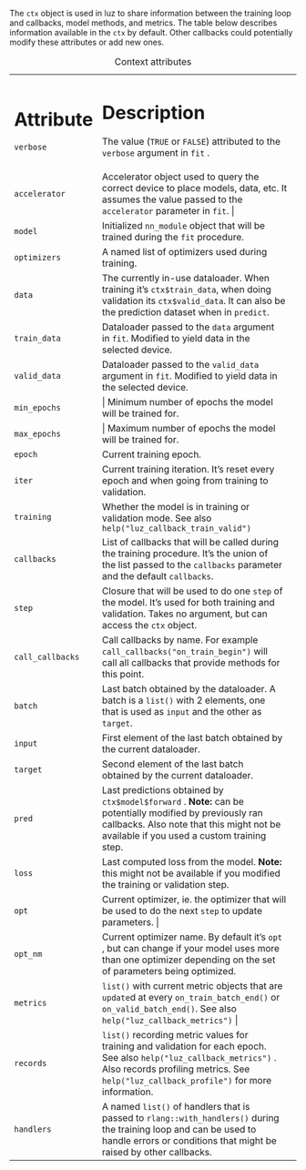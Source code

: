 The `ctx` object is used in luz to share information between the training loop and callbacks, model methods, and metrics. The table below describes information available in the `ctx` by default. Other callbacks could potentially modify these attributes or add new ones.

+------------------+-----------------------------------------------------------------------------------------------------------------------------------------------------------------------------------------------------------------+
| Attribute        | Description                                                                                                                                                                                                     |
+==================+=================================================================================================================================================================================================================+
| `verbose`        | The value (`TRUE` or `FALSE`) attributed to the `verbose` argument in `fit` .                                                                                                                                   |
+------------------+-----------------------------------------------------------------------------------------------------------------------------------------------------------------------------------------------------------------+
| `accelerator`    | Accelerator object used to query the correct device to place models, data, etc. It assumes the value passed to the `accelerator` parameter in `fit`.                                                        |
+------------------+-----------------------------------------------------------------------------------------------------------------------------------------------------------------------------------------------------------------+
| `model`          | Initialized `nn_module` object that will be trained during the `fit` procedure.                                                                                                                                 |
+------------------+-----------------------------------------------------------------------------------------------------------------------------------------------------------------------------------------------------------------+
| `optimizers`     | A named list of optimizers used during training.                                                                                                                                                                |
+------------------+-----------------------------------------------------------------------------------------------------------------------------------------------------------------------------------------------------------------+
| `data`           | The currently in-use dataloader. When training it's `ctx$train_data`, when doing validation its `ctx$valid_data`. It can also be the prediction dataset when in `predict`.                                            |
+------------------+-----------------------------------------------------------------------------------------------------------------------------------------------------------------------------------------------------------------+
| `train_data`     | Dataloader passed to the `data` argument in `fit`. Modified to yield data in the selected device.                                                                                                               |
+------------------+-----------------------------------------------------------------------------------------------------------------------------------------------------------------------------------------------------------------+
| `valid_data`     | Dataloader passed to the `valid_data` argument in `fit`. Modified to yield data in the selected device.                                                                                                         |
+------------------+-----------------------------------------------------------------------------------------------------------------------------------------------------------------------------------------------------------------+
| `min_epochs`     | \| Minimum number of epochs the model will be trained for.                                                                                                                                                      |
+------------------+-----------------------------------------------------------------------------------------------------------------------------------------------------------------------------------------------------------------+
| `max_epochs`     | \| Maximum number of epochs the model will be trained for.                                                                                                                                                      |
+------------------+-----------------------------------------------------------------------------------------------------------------------------------------------------------------------------------------------------------------+
| `epoch`          | Current training epoch.                                                                                                                                                                                         |
+------------------+-----------------------------------------------------------------------------------------------------------------------------------------------------------------------------------------------------------------+
| `iter`           | Current training iteration. It's reset every epoch and when going from training to validation.                                                                                                                  |
+------------------+-----------------------------------------------------------------------------------------------------------------------------------------------------------------------------------------------------------------+
| `training`       | Whether the model is in training or validation mode. See also `help("luz_callback_train_valid")`                                                                                                                |
+------------------+-----------------------------------------------------------------------------------------------------------------------------------------------------------------------------------------------------------------+
| `callbacks`      | List of callbacks that will be called during the training procedure. It's the union of the list passed to the `callbacks` parameter and the default `callbacks`.                                                |
+------------------+-----------------------------------------------------------------------------------------------------------------------------------------------------------------------------------------------------------------+
| `step`           | Closure that will be used to do one `step` of the model. It's used for both training and validation. Takes no argument, but can access the `ctx` object.                                                        |
+------------------+-----------------------------------------------------------------------------------------------------------------------------------------------------------------------------------------------------------------+
| `call_callbacks` | Call callbacks by name. For example `call_callbacks("on_train_begin")` will call all callbacks that provide methods for this point.                                                                             |
+------------------+-----------------------------------------------------------------------------------------------------------------------------------------------------------------------------------------------------------------+
| `batch`          | Last batch obtained by the dataloader. A batch is a `list()` with 2 elements, one that is used as `input` and the other as `target`.                                                                            |
+------------------+-----------------------------------------------------------------------------------------------------------------------------------------------------------------------------------------------------------------+
| `input`          | First element of the last batch obtained by the current dataloader.                                                                                                                                             |
+------------------+-----------------------------------------------------------------------------------------------------------------------------------------------------------------------------------------------------------------+
| `target`         | Second element of the last batch obtained by the current dataloader.                                                                                                                                            |
+------------------+-----------------------------------------------------------------------------------------------------------------------------------------------------------------------------------------------------------------+
| `pred`           | Last predictions obtained by `ctx$model$forward` . **Note:** can be potentially modified by previously ran callbacks. Also note that this might not be available if you used a custom training step.            |
+------------------+-----------------------------------------------------------------------------------------------------------------------------------------------------------------------------------------------------------------+
| `loss`           | Last computed loss from the model. **Note:** this might not be available if you modified the training or validation step.                                                                                       |
+------------------+-----------------------------------------------------------------------------------------------------------------------------------------------------------------------------------------------------------------+
| `opt`            | Current optimizer, ie. the optimizer that will be used to do the next `step` to update parameters.                                                                                                                  |
+------------------+-----------------------------------------------------------------------------------------------------------------------------------------------------------------------------------------------------------------+
| `opt_nm`         | Current optimizer name. By default it's `opt` , but can change if your model uses more than one optimizer depending on the set of parameters being optimized.                                                   |
+------------------+-----------------------------------------------------------------------------------------------------------------------------------------------------------------------------------------------------------------+
| `metrics`        | `list()` with current metric objects that are `update`d at every `on_train_batch_end()` or `on_valid_batch_end()`. See also `help("luz_callback_metrics")`                                                       |
+------------------+-----------------------------------------------------------------------------------------------------------------------------------------------------------------------------------------------------------------+
| `records`        | `list()` recording metric values for training and validation for each epoch. See also `help("luz_callback_metrics")` . Also records profiling metrics. See `help("luz_callback_profile")` for more information. |
+------------------+-----------------------------------------------------------------------------------------------------------------------------------------------------------------------------------------------------------------+
| `handlers`       | A named `list()` of handlers that is passed to `rlang::with_handlers()` during the training loop and can be used to handle errors or conditions that might be raised by other callbacks.                        |
+------------------+-----------------------------------------------------------------------------------------------------------------------------------------------------------------------------------------------------------------+

: Context attributes
